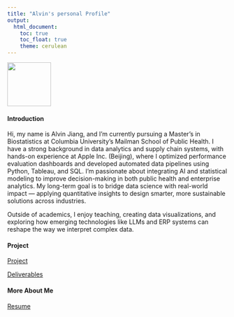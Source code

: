 ```yaml
---
title: "Alvin's personal Profile"
output: 
  html_document:
    toc: true
    toc_float: true
    theme: cerulean
---
```

![](image/885KB copy.PNG){width=100px} <br>

#### Introduction
Hi, my name is Alvin Jiang, and I’m currently pursuing a Master’s in Biostatistics at Columbia University’s Mailman School of Public Health. I have a strong background in data analytics and supply chain systems, with hands-on experience at Apple Inc. (Beijing), where I optimized performance evaluation dashboards and developed automated data pipelines using Python, Tableau, and SQL. I’m passionate about integrating AI and statistical modeling to improve decision-making in both public health and enterprise analytics. My long-term goal is to bridge data science with real-world impact — applying quantitative insights to design smarter, more sustainable solutions across industries.

Outside of academics, I enjoy teaching, creating data visualizations, and exploring how emerging technologies like LLMs and ERP systems can reshape the way we interpret complex data.

#### Project

[Project](Project.html)

[Deliverables](Dashboard.html)

#### More About Me

[Resume](about.html)